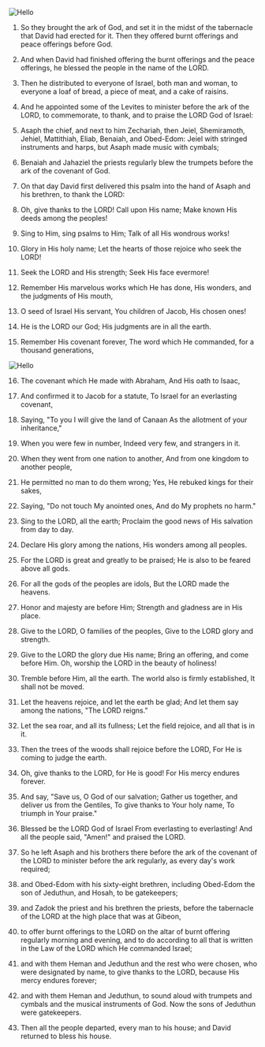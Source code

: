
<Bleed full>![Hello](/images/1Chronicles.jpeg)</Bleed>

1. So they brought the ark of God, and set it in the midst of the tabernacle that David had erected for it. Then they offered burnt offerings and peace offerings before God.

2. And when David had finished offering the burnt offerings and the peace offerings, he blessed the people in the name of the LORD.

3. Then he distributed to everyone of Israel, both man and woman, to everyone a loaf of bread, a piece of meat, and a cake of raisins.

4. And he appointed some of the Levites to minister before the ark of the LORD, to commemorate, to thank, and to praise the LORD God of Israel:

5. Asaph the chief, and next to him Zechariah, then Jeiel, Shemiramoth, Jehiel, Mattithiah, Eliab, Benaiah, and Obed-Edom: Jeiel with stringed instruments and harps, but Asaph made music with cymbals;

6. Benaiah and Jahaziel the priests regularly blew the trumpets before the ark of the covenant of God.

7. On that day David first delivered this psalm into the hand of Asaph and his brethren, to thank the LORD:

8. Oh, give thanks to the LORD! Call upon His name; Make known His deeds among the peoples!

9. Sing to Him, sing psalms to Him; Talk of all His wondrous works!

10. Glory in His holy name; Let the hearts of those rejoice who seek the LORD!

11. Seek the LORD and His strength; Seek His face evermore!

12. Remember His marvelous works which He has done, His wonders, and the judgments of His mouth,

13. O seed of Israel His servant, You children of Jacob, His chosen ones!

14. He is the LORD our God; His judgments are in all the earth.

15. Remember His covenant forever, The word which He commanded, for a thousand generations,

<Bleed full>![Hello](/images/1Chronicles1608.jpeg)</Bleed>

16. The covenant which He made with Abraham, And His oath to Isaac,

17. And confirmed it to Jacob for a statute, To Israel for an everlasting covenant,

18. Saying, "To you I will give the land of Canaan As the allotment of your inheritance,"

19. When you were few in number, Indeed very few, and strangers in it.

20. When they went from one nation to another, And from one kingdom to another people,

21. He permitted no man to do them wrong; Yes, He rebuked kings for their sakes,

22. Saying, "Do not touch My anointed ones, And do My prophets no harm."

23. Sing to the LORD, all the earth; Proclaim the good news of His salvation from day to day.

24. Declare His glory among the nations, His wonders among all peoples.

25. For the LORD is great and greatly to be praised; He is also to be feared above all gods.

26. For all the gods of the peoples are idols, But the LORD made the heavens.

27. Honor and majesty are before Him; Strength and gladness are in His place.

28. Give to the LORD, O families of the peoples, Give to the LORD glory and strength.

29. Give to the LORD the glory due His name; Bring an offering, and come before Him. Oh, worship the LORD in the beauty of holiness!

30. Tremble before Him, all the earth. The world also is firmly established, It shall not be moved.

31. Let the heavens rejoice, and let the earth be glad; And let them say among the nations, "The LORD reigns."

32. Let the sea roar, and all its fullness; Let the field rejoice, and all that is in it.

33. Then the trees of the woods shall rejoice before the LORD, For He is coming to judge the earth.

34. Oh, give thanks to the LORD, for He is good! For His mercy endures forever.

35. And say, "Save us, O God of our salvation; Gather us together, and deliver us from the Gentiles, To give thanks to Your holy name, To triumph in Your praise."

36. Blessed be the LORD God of Israel From everlasting to everlasting! And all the people said, "Amen!" and praised the LORD.

37. So he left Asaph and his brothers there before the ark of the covenant of the LORD to minister before the ark regularly, as every day's work required;

38. and Obed-Edom with his sixty-eight brethren, including Obed-Edom the son of Jeduthun, and Hosah, to be gatekeepers;

39. and Zadok the priest and his brethren the priests, before the tabernacle of the LORD at the high place that was at Gibeon,

40. to offer burnt offerings to the LORD on the altar of burnt offering regularly morning and evening, and to do according to all that is written in the Law of the LORD which He commanded Israel;

41. and with them Heman and Jeduthun and the rest who were chosen, who were designated by name, to give thanks to the LORD, because His mercy endures forever;

42. and with them Heman and Jeduthun, to sound aloud with trumpets and cymbals and the musical instruments of God. Now the sons of Jeduthun were gatekeepers.

43. Then all the people departed, every man to his house; and David returned to bless his house.
